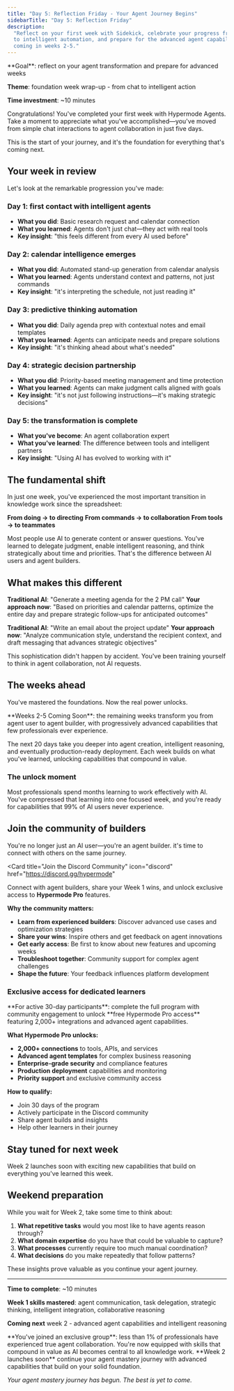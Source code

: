 ```yaml
---
title: "Day 5: Reflection Friday - Your Agent Journey Begins"
sidebarTitle: "Day 5: Reflection Friday"
description:
  "Reflect on your first week with Sidekick, celebrate your progress from chat
  to intelligent automation, and prepare for the advanced agent capabilities
  coming in weeks 2-5."
---
```


<Card title="Day 5 Challenge" icon="lightbulb">
  **Goal**: reflect on your agent transformation and prepare for advanced weeks

**Theme**: foundation week wrap-up - from chat to intelligent action

**Time investment**: ~10 minutes

</Card>

Congratulations! You've completed your first week with Hypermode Agents. Take a
moment to appreciate what you've accomplished—you've moved from simple chat
interactions to agent collaboration in just five days.

This is the start of your journey, and it's the foundation for everything that's
coming next.

## Your week in review

Let's look at the remarkable progression you've made:

### Day 1: first contact with intelligent agents

- **What you did**: Basic research request and calendar connection
- **What you learned**: Agents don't just chat—they act with real tools
- **Key insight**: "this feels different from every AI used before"

### Day 2: calendar intelligence emerges

- **What you did**: Automated stand-up generation from calendar analysis
- **What you learned**: Agents understand context and patterns, not just
  commands
- **Key insight**: "it's interpreting the schedule, not just reading it"

### Day 3: predictive thinking automation

- **What you did**: Daily agenda prep with contextual notes and email templates
- **What you learned**: Agents can anticipate needs and prepare solutions
- **Key insight**: "it's thinking ahead about what's needed"

### Day 4: strategic decision partnership

- **What you did**: Priority-based meeting management and time protection
- **What you learned**: Agents can make judgment calls aligned with goals
- **Key insight**: "it's not just following instructions—it's making strategic
  decisions"

### Day 5: the transformation is complete

- **What you've become**: An agent collaboration expert
- **What you've learned**: The difference between tools and intelligent partners
- **Key insight**: "Using AI has evolved to working with it"

## The fundamental shift

In just one week, you've experienced the most important transition in knowledge
work since the spreadsheet:

**From doing → to directing** **From commands → to collaboration** **From tools
→ to teammates**

Most people use AI to generate content or answer questions. You've learned to
delegate judgment, enable intelligent reasoning, and think strategically about
time and priorities. That's the difference between AI users and agent builders.

## What makes this different

**Traditional AI**: "Generate a meeting agenda for the 2 PM call" **Your
approach now**: "Based on priorities and calendar patterns, optimize the entire
day and prepare strategic follow-ups for anticipated outcomes"

**Traditional AI**: "Write an email about the project update" **Your approach
now**: "Analyze communication style, understand the recipient context, and draft
messaging that advances strategic objectives"

This sophistication didn't happen by accident. You've been training yourself to
think in agent collaboration, not AI requests.

## The weeks ahead

You've mastered the foundations. Now the real power unlocks.

<Info>
  **Weeks 2-5 Coming Soon**: the remaining weeks transform you from agent user
  to agent builder, with progressively advanced capabilities that few
  professionals ever experience.
</Info>

The next 20 days take you deeper into agent creation, intelligent reasoning, and
eventually production-ready deployment. Each week builds on what you've learned,
unlocking capabilities that compound in value.

### The unlock moment

Most professionals spend months learning to work effectively with AI. You've
compressed that learning into one focused week, and you're ready for
capabilities that 99% of AI users never experience.

## Join the community of builders

You're no longer just an AI user—you're an agent builder. it's time to connect
with others on the same journey.

<Card
  title="Join the Discord Community"
  icon="discord"
  href="https://discord.gg/hypermode"
>
  Connect with agent builders, share your Week 1 wins, and unlock exclusive
  access to **Hypermode Pro** features.
</Card>

**Why the community matters:**

- **Learn from experienced builders**: Discover advanced use cases and
  optimization strategies
- **Share your wins**: Inspire others and get feedback on agent innovations
- **Get early access**: Be first to know about new features and upcoming weeks
- **Troubleshoot together**: Community support for complex agent challenges
- **Shape the future**: Your feedback influences platform development

### Exclusive access for dedicated learners

<Card title="Hypermode Pro Access" icon="star">
  **For active 30-day participants**: complete the full program with community
  engagement to unlock **free Hypermode Pro access** featuring 2,000+
  integrations and advanced agent capabilities.
</Card>

**What Hypermode Pro unlocks:**

- **2,000+ connections** to tools, APIs, and services
- **Advanced agent templates** for complex business reasoning
- **Enterprise-grade security** and compliance features
- **Production deployment** capabilities and monitoring
- **Priority support** and exclusive community access

**How to qualify:**

- Join 30 days of the program
- Actively participate in the Discord community
- Share agent builds and insights
- Help other learners in their journey

## Stay tuned for next week

Week 2 launches soon with exciting new capabilities that build on everything
you've learned this week.

## Weekend preparation

While you wait for Week 2, take some time to think about:

1. **What repetitive tasks** would you most like to have agents reason through?
2. **What domain expertise** do you have that could be valuable to capture?
3. **What processes** currently require too much manual coordination?
4. **What decisions** do you make repeatedly that follow patterns?

These insights prove valuable as you continue your agent journey.

---

**Time to complete**: ~10 minutes

**Week 1 skills mastered**: agent communication, task delegation, strategic
thinking, intelligent integration, collaborative reasoning

**Coming next** week 2 - advanced agent capabilities and intelligent reasoning

<Tip>
  **You've joined an exclusive group**: less than 1% of professionals have
  experienced true agent collaboration. You're now equipped with skills that
  compound in value as AI becomes central to all knowledge work.
</Tip>

<Card title="Ready for Week 2?" icon="arrow-right">
  **Week 2 launches soon** continue your agent mastery journey with advanced
  capabilities that build on your solid foundation.
</Card>

_Your agent mastery journey has begun. The best is yet to come._
